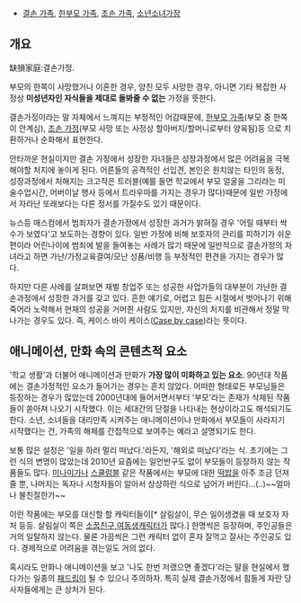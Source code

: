 
* [[결손 가족]], [[한부모 가족]], [[조손 가족]], [[소년소녀가장]]


== 개요 ==

缺損家庭:결손가정.

부모의 한쪽이 사망했거나 이혼한 경우, 양친 모두 사망한 경우, 아니면 기타 복잡한 사정상 '''미성년자인 자식들을 제대로 돌봐줄 수 없는''' 가정을 뜻한다.

결손가정이라는 말 자체에서 느껴지는 부정적인 어감때문에, [[한부모 가족]](부모 중 한쪽이 안계심), [[조손 가정]](부모 사망 또는 사정상 할아버지/할머니로부터 양육됨)등 으로 치환하거나 순화해서 표현한다.

안타까운 현실이지만 결손 가정에서 성장한 자녀들은 성장과정에서 많은 어려움을 극복해야할 처지에 놓이게 된다. 어른들의 공격적인 선입견, 본인은 원치않는 타인의 동정, 성장과정에서 처해지는 크고작은 트러블(예를 들면 학교에서 부모 얼굴을 그리라는 미술수업시간, 어버이날 행사 등에서 트라우마를 가지는 경우가 많다)때문에 일반 가정에서 자라난 또래보다는 다른 정서를 가질수도 있기 때문이다.

뉴스등 매스컴에서 범죄자가 결손가정에서 성장한 과거가 밝혀질 경우 '어릴 때부터 싹수가 보였다'고 보도하는 경향이 있다. 일반 가정에 비해 보호자의 관리를 피하기가 쉬운 편이라 어린나이에 범죄에 발을 들여놓는 사례가 많기 때문에 일반적으로 결손가정의 자녀라고 하면 가난/가정교육결여/모난 성품/비행 등 부정적인 편견을 가지는 경우가 많다. 

하지만 다른 사례를 살펴보면 재벌 창업주 또는 성공한 사업가들의 대부분이 가난한 결손과정에서 성장한 과거를 갖고 있다.
흔한 얘기로, 어렵고 힘든 시절에서 벗어나기 위해 죽어라 노력해서 현재의 성공을 거머쥔 사람도 있지만, 자신의 처지를 비관해서 정말 막나가는 경우도 있다. 즉, 케이스 바이 케이스([[Case by case]])라는 뜻이다.

== 애니메이션, 만화 속의 콘텐츠적 요소 ==
'학교 생활'과 더불어 애니메이션과 만화가 '''가장 많이 미화하고 있는 요소'''. 90년대 작품에는 결손가정적인 요소가 들어가는 경우는 흔치 않았다. 어떠한 형태로든 부모님들은 등장하는 경우가 많았는데 2000년대에 들어서면서부터 '부모'라는 존재가 삭제된 작품들이 쏟아져 나오기 시작했다. 이는 세대간의 단절을 나타내는 현상이라고도 해석되기도 한다. 소년, 소녀들을 대리만족 시켜주는 애니메이션이나 만화에서 부모들이 사라지기 시작했다는 건, 가족의 해체를 간접적으로 보여주는 예라고 설명되기도 한다.

보통 많은 설정은 '일을 하러 멀리 떠났다.'라든지, '해외로 떠났다'라는 식. 초기에는 그런 식의 변명이 많았는데 2010년 요즘에는 일언반구도 없이 부모들이 등장하지 않는 작품들도 많다. [[미나미가]]나 [[스쿨럼블]] 같은 작품에서는 부모에 대한 [[떡밥]]을 아주 조금 던져줄 뿐, 나머지는 독자나 시청자들이 알아서 상상하란 식으로 넘어가 버린다...(..)~~얼마나 불친절한가~~

이런 작품에는 부모를 대신할 할 캐릭터들이[* 살림살이, 무슨 일이생겼을 때 보호자 자처 등등. 살림살이 쪽은 [[소꿉친구]],[[여동생]]캐릭터가 많다.] 한명씩은 등장하며, 주인공들은 거의 일탈하지 않는다. 물론 가끔씩은 그런 캐릭터 없이 혼자 잘먹고 잘사는 주인공도 있다. 경제적으로 어려움을 겪는일도 거의 없다.

혹시라도 만화나 애니메이션을 보고 '나도 한번 저랬으면 좋겠다'라는 말을 현실에서 했다가는 일종의 [[패드립]]이 될 수 있으니 주의하자. 특히 실제 결손가정에서 힘들게 자란 당사자들에게는 큰 상처가 된다.  
 
